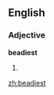 ==English==

===Adjective===
'''beadiest'''

# {{superlative of|beady}}

{{anagrams:en/abdeeist}}
[[zh:beadiest]]